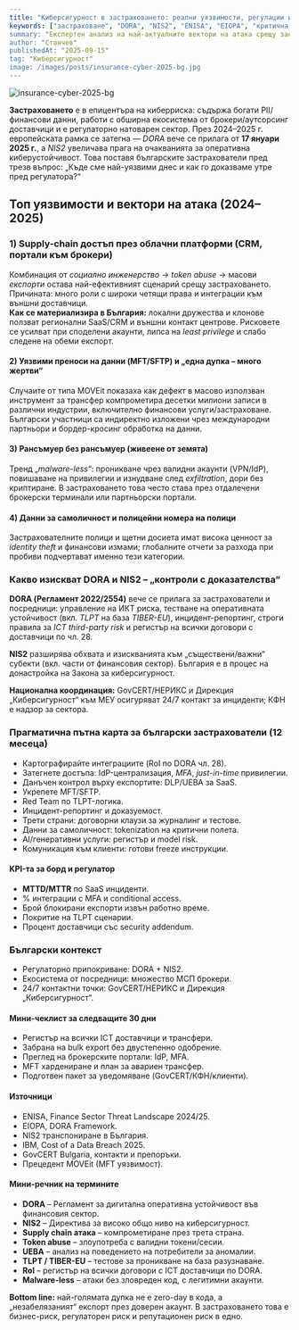 ```yaml
---
title: "Киберсигурност в застраховането: реални уязвимости, регулации и какво значи това за България"
keywords: ["застраховане", "DORA", "NIS2", "ENISA", "EIOPA", "критична инфраструктура", "рансъмуер", "supply chain", "Bulgaria", "финансов сектор", "киберсигурност в застраховането, "киберсигурност застраховане", "киберсигурност"]
summary: "Експертен анализ на най-актуалните вектори на атака срещу застрахователи, новите европейски правила (DORA, NIS2), и как българските компании да намалят риска по веригата."
author: "Станчев"
publishedAt: "2025-09-15"
tag: "Киберсигурност"
image: /images/posts/insurance-cyber-2025-bg.jpg
---
```


![insurance-cyber-2025-bg](/images/posts/insurance-cyber-2025-bg.jpg)

<strong>Застраховането</strong> е в епицентъра на киберриска: съдържа богати PII/финансови данни, работи с обширна екосистема от брокери/аутсорсинг доставчици и е регулаторно натоварен сектор. През 2024–2025 г. европейската рамка се затегна — <em class="term">DORA</em> вече се прилага от <strong>17 януари 2025 г.</strong>, а <em class="term">NIS2</em> увеличава прага на очакванията за оперативна киберустойчивост. Това поставя българските застрахователи пред трезв въпрос: „Къде сме най-уязвими днес и как го доказваме утре пред регулатора?“

<Feedback
  title="TL;DR"
  description="Най-критичните рискове: социално инженерство към доставчици (supply chain), злоупотреба с привилегии/токени в облачни CRM/портали, уязвими трансфери на данни (SFTP/MFT), и инциденти без зловреден код — само с легитимен достъп."
/>

<h2 id="top">Топ уязвимости и вектори на атака (2024–2025)</h2>

<h3 id="supply-chain">1) Supply-chain достъп през облачни платформи (CRM, портали към брокери)</h3>

Комбинация от <em class="term">социално инженерство</em> → <em class="term">token abuse</em> → масови <em class="term">експорти</em> остава най-ефективният сценарий срещу застраховането. Причината: много роли с широки четящи права и интеграции към външни доставчици.  
**Как се материализира в България:** локални дружества и клонове ползват регионални SaaS/CRM и външни контакт центрове. Рисковете се усилват при споделени акаунти, липса на <em class="term">least privilege</em> и слабо следене на обеми експорт.

<h4 id="mft">2) Уязвими преноси на данни (MFT/SFTP) и „една дупка – много жертви“</h4>

Случаите от типа MOVEit показаха как дефект в масово използван инструмент за трансфер компрометира десетки милиони записи в различни индустрии, включително финансови услуги/застраховане. Български участници са индиректно изложени чрез международни партньори и бордер-кросинг обработка на данни.

<h4 id="ransomless">3) Рансъмуер без рансъмуер (живеене от земята)</h4>

Тренд „<em class="term">malware-less</em>“: проникване чрез валидни акаунти (VPN/IdP), повишаване на привилегии и изнудване след <em class="term">exfiltration</em>, дори без криптиране. В застраховането това често става през отдалечени брокерски терминали или партньорски портали.

<h4 id="pii">4) Данни за самоличност и полицейни номера на полици</h4>

Застрахователните полици и щетни досиета имат висока ценност за <em class="term">identity theft</em> и финансови измами; глобалните отчети за разхода при пробиви подчертават именно тези категории.

<h3 id="dora-nis2">Какво изискват DORA и NIS2 – „контроли с доказателства“</h3>

<strong>DORA (Регламент 2022/2554)</strong> вече се прилага за застрахователи и посредници: управление на ИКТ риска, тестване на оперативната устойчивост (вкл. <em class="term">TLPT</em> на база <em class="term">TIBER-EU</em>), инцидент-репортинг, строги правила за <em class="term">ICT third-party risk</em> и регистър на всички договори с доставчици по чл. 28.  

<strong>NIS2</strong> разширява обхвата и изискванията към „съществени/важни“ субекти (вкл. части от финансовия сектор). България е в процес на донастройка на Закона за киберсигурност.  

<strong>Национална координация:</strong> GovCERT/НЕРИКС и Дирекция „Киберсигурност“ към МЕУ осигуряват 24/7 контакт за инциденти; КФН е надзор за сектора.

<h3 id="roadmap">Прагматична пътна карта за български застрахователи (12 месеца)</h3>

- Картографирайте интеграциите (RoI по DORA чл. 28).  
- Затегнете достъпа: IdP-централизация, <em class="term">MFA</em>, <em class="term">just-in-time</em> привилегии.  
- Данъчен контрол върху експортите: DLP/UEBA за SaaS.  
- Укрепете MFT/SFTP.  
- Red Team по TLPT-логика.  
- Инцидент-репортинг и доказуемост.  
- Трети страни: договорни клаузи за журналинг и тестове.  
- Данни за самоличност: tokenization на критични полета.  
- AI/генеративни услуги: регистър и model risk.  
- Комуникация към клиенти: готови freeze инструкции.

<h4 id="kpis">KPI-та за борд и регулатор</h4>

- **MTTD/MTTR** по SaaS инциденти.  
- % интеграции с MFA и conditional access.  
- Брой блокирани експорти извън работно време.  
- Покритие на TLPT сценарии.  
- Процент доставчици със security addendum.

<h3 id="bg-context">Български контекст</h3>

- Регулаторно припокриване: DORA + NIS2.  
- Екосистема от посредници: множество МСП брокери.  
- 24/7 контактни точки: GovCERT/НЕРИКС и Дирекция „Киберсигурност“.

<h4 id="checklist">Мини-чеклист за следващите 30 дни</h4>

- Регистър на всички ICT доставчици и трансфери.  
- Забрана на bulk export без двустепенно одобрение.  
- Преглед на брокерските портали: IdP, MFA.  
- MFT хардениране и план за авариен трансфер.  
- Подготвен пакет за уведомяване (GovCERT/КФН/клиенти).

<h4 id="sources">Източници</h4>

- ENISA, Finance Sector Threat Landscape 2024/25.  
- EIOPA, DORA Framework.  
- NIS2 транспониране в България.  
- IBM, Cost of a Data Breach 2025.  
- GovCERT Bulgaria, контакти и препоръки.  
- Прецедент MOVEit (MFT уязвимост).

<h4 id="glossary">Мини-речник на термините</h4>

- <strong class="term">DORA</strong> – Регламент за дигитална оперативна устойчивост във финансовия сектор.  
- <strong class="term">NIS2</strong> – Директива за високо общо ниво на киберсигурност.  
- <strong class="term">Supply chain атака</strong> – компрометиране през трета страна.  
- <strong class="term">Token abuse</strong> – злоупотреба с валидни токени/сесии.  
- <strong class="term">UEBA</strong> – анализ на поведението на потребители за аномалии.  
- <strong class="term">TLPT / TIBER-EU</strong> – тестове за проникване на база разузнаване.  
- <strong class="term">RoI</strong> – регистър на всички договори с ICT доставчици по DORA.  
- <strong class="term">Malware-less</strong> – атаки без зловреден код, с легитимни акаунти.  

<p><strong>Bottom line:</strong> най-голямата дупка не е zero-day в кода, а „незабелязаният“ експорт през доверен акаунт. В застраховането това е бизнес-риск, регулаторен риск и репутационен риск в едно.</p>
